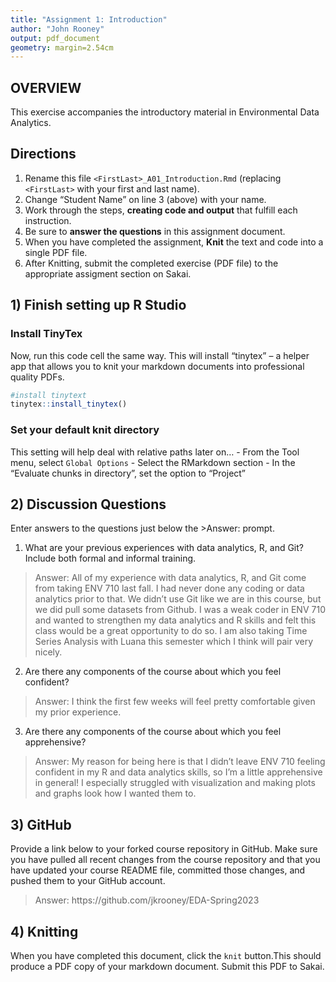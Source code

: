 ```yaml
---
title: "Assignment 1: Introduction"
author: "John Rooney"
output: pdf_document
geometry: margin=2.54cm
---
```


## OVERVIEW

This exercise accompanies the introductory material in Environmental Data Analytics. 

## Directions
1.  Rename this file `<FirstLast>_A01_Introduction.Rmd` (replacing `<FirstLast>` with your first and last name).
2.  Change "Student Name" on line 3 (above) with your name.
3.  Work through the steps, **creating code and output** that fulfill each instruction.
4.  Be sure to **answer the questions** in this assignment document.
5.  When you have completed the assignment, **Knit** the text and code into a single PDF file.
6.  After Knitting, submit the completed exercise (PDF file) to the appropriate assigment section on Sakai.


## 1) Finish setting up R Studio

### Install TinyTex
Now, run this code cell the same way. This will install "tinytex" -- a helper app that allows you to knit your markdown documents into professional quality PDFs.
```r
#install tinytext
tinytex::install_tinytex()
```

### Set your default knit directory
This setting will help deal with relative paths later on...
 - From the Tool menu, select `Global Options`
 - Select the RMarkdown section
 - In the "Evaluate chunks in directory", set the option to "Project"


## 2) Discussion Questions
Enter answers to the questions just below the >Answer: prompt.

1. What are your previous experiences with data analytics, R, and Git? Include both formal and informal training.

> Answer: All of my experience with data analytics, R, and Git come from taking ENV 710 last fall. I had never done any coding or data analytics prior to that. We didn't use Git like we are in this course, but we did pull some datasets from Github. I was a weak coder in ENV 710 and wanted to strengthen my data analytics and R skills and felt this class would be a great opportunity to do so. I am also taking Time Series Analysis with Luana this semester which I think will pair very nicely. 

2. Are there any components of the course about which you feel confident?

> Answer: I think the first few weeks will feel pretty comfortable given my prior experience.

3. Are there any components of the course about which you feel apprehensive?

> Answer: My reason for being here is that I didn't leave ENV 710 feeling confident in my R and data analytics skills, so I'm a little apprehensive in general! I especially struggled with visualization and making plots and graphs look how I wanted them to. 


## 3) GitHub

Provide a link below to your forked course repository in GitHub. Make sure you have pulled all recent changes from the course repository and that you have updated your course README file, committed those changes, and pushed them to your GitHub account. 

> Answer: https://github.com/jkrooney/EDA-Spring2023

## 4) Knitting
When you have completed this document, click the `knit` button.This should produce a PDF copy of your markdown document. Submit this PDF to Sakai. 
